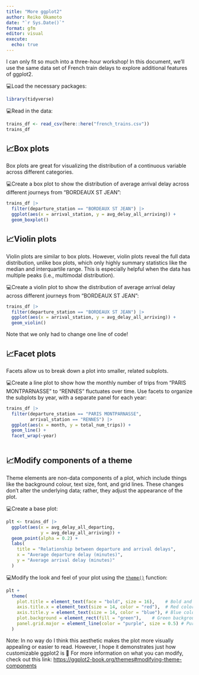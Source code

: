 ```yaml
---
title: "More ggplot2"
author: Reiko Okamoto
date: "`r Sys.Date()`"
format: gfm
editor: visual
execute:
  echo: true
---
```


I can only fit so much into a three-hour workshop! In this document, we'll use the same data set of French train delays to explore additional features of ggplot2.

💻Load the necessary packages:

```r
library(tidyverse)
```

💻Read in the data:

```r
trains_df <- read_csv(here::here("french_trains.csv"))
trains_df
```

## 📈Box plots

Box plots are great for visualizing the distribution of a continuous variable across different categories.

💻Create a box plot to show the distribution of average arrival delay across different journeys from "BORDEAUX ST JEAN":

```r
trains_df |> 
  filter(departure_station == "BORDEAUX ST JEAN") |> 
  ggplot(aes(x = arrival_station, y = avg_delay_all_arriving)) +
  geom_boxplot()
```

## 📈Violin plots

Violin plots are similar to box plots. However, violin plots reveal the full data distribution, unlike box plots, which only highly summary statistics like the median and interquartile range. This is especially helpful when the data has multiple peaks (i.e., multimodal distribution).

💻Create a violin plot to show the distribution of average arrival delay across different journeys from "BORDEAUX ST JEAN":

```r
trains_df |> 
  filter(departure_station == "BORDEAUX ST JEAN") |> 
  ggplot(aes(x = arrival_station, y = avg_delay_all_arriving)) +
  geom_violin()
```

Note that we only had to change one line of code!

## 📈Facet plots

Facets allow us to break down a plot into smaller, related subplots.

💻Create a line plot to show how the monthly number of trips from "PARIS MONTPARNASSE" to "RENNES" fluctuates over time. Use facets to organize the subplots by year, with a separate panel for each year:

```r
trains_df |> 
  filter(departure_station == "PARIS MONTPARNASSE",
         arrival_station == "RENNES") |> 
  ggplot(aes(x = month, y = total_num_trips)) +
  geom_line() +
  facet_wrap(~year)
  
```

## 📈Modify components of a theme

Theme elements are non-data components of a plot, which include things like the background colour, text size, font, and grid lines. These changes don't alter the underlying data; rather, they adjust the appearance of the plot.

💻Create a base plot:

```r
plt <- trains_df |> 
  ggplot(aes(x = avg_delay_all_departing, 
             y = avg_delay_all_arriving)) +
  geom_point(alpha = 0.2) +
  labs(
    title = "Relationship between departure and arrival delays",
    x = "Average departure delay (minutes)",
    y = "Average arrival delay (minutes)"
  )
```

💻Modify the look and feel of your plot using the [`theme()`](https://ggplot2.tidyverse.org/reference/theme.html) function:

```r
plt +
  theme(
    plot.title = element_text(face = "bold", size = 16),    # Bold and larger title
    axis.title.x = element_text(size = 14, color = "red"),  # Red color and larger x-axis label
    axis.title.y = element_text(size = 14, color = "blue"), # Blue color and larger y-axis label
    plot.background = element_rect(fill = "green"),    # Green background
    panel.grid.major = element_line(color = "purple", size = 0.5) # Purple gridlines
  )
```

Note: In no way do I think this aesthetic makes the plot more visually appealing or easier to read. However, I hope it demonstrates just how customizable ggplot2 is 🤠 For more information on what you can modify, check out this link: <https://ggplot2-book.org/themes#modifying-theme-components>
